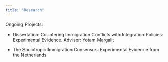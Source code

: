 ```yaml
---
title: "Research"
---
```



Ongoing Projects:

- Dissertation: Countering Immigration Conflicts with Integration Policies: Experimental Evidence. Advisor: Yotam Margalit 

- The Sociotropic Immigration Consensus: Experimental Evidence from the Netherlands



